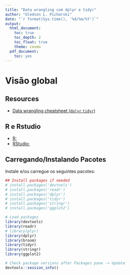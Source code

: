 ```yaml
---
title: "Data wrangling com dplyr e tidyr"
author: "Gledson L. Picharski"
date: "`r format(Sys.time(), '%d/%m/%Y')`"
output: 
  html_document:
    toc: true
    toc_depth: 2
    toc_float: true
    theme: cosmo
  pdf_document:
    toc: yes
---
```

  


# Visão global 


## Resources  

- [Data wrangling cheatsheet (`dplyr`,`tidyr`)](http://ucsb-bren.github.io/refs/cheatsheets/data-wrangling-cheatsheet.pdf)




## R e Rstudio

- [R:](https://cran.rstudio.com/)
- [RStudio:](https://www.rstudio.com/products/rstudio/download/)


## Carregando/Instalando Pacotes

Instale e/ou carregue os seguintes pacotes:

```r

## Install packages if needed
# install.packages('devtools')
# install.packages('readr')
# install.packages('dplyr')
# install.packages('tidyr')
# install.packages('stringr')
# install.packages('ggplot2')

# Load packages
library(devtools)
library(readr)
# library(plyr)
library(dplyr)
library(broom)
library(tidyr)
library(stringr)
library(ggplot2)

# Check package versions after Packages pane -> Update
devtools::session_info()
```